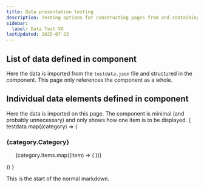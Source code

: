 ```yaml
---
title: Data presentation testing
description: Testing options for constructing pages from and containing data
sidebar:
  label: Data Test VG
lastUpdated: 2025-07-23
---
```



## List of data defined in component
Here the data is imported from the `testdata.json` file and structured in the component. This page only references the component as a whole.
<DataTableTest />

## Individual data elements defined in component
Here the data is imported on this page. The component is minimal (and probably unnecessary) and only shows how one item is to be displayed.
{	testdata.map((category) => (
	<div>
		<h3>{category.Category}</h3>
		<ul>
			{category.Items.map((item) => (
				<DataTableTestItem item={item} />
			))}
		</ul>
	</div>
))
}


This is the start of the normal markdown.


